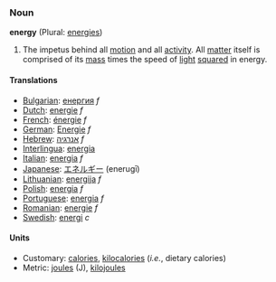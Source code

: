 ===Noun===
'''energy''' (Plural: [[energies]])

#The impetus behind all [[motion]] and all [[activity]].  All [[matter]] itself is comprised of its [[mass]] times the speed of [[light]] [[squared]] in energy.

==== Translations ====
*[[Bulgarian]]: [[енергия]] ''f''
*[[Dutch]]: [[energie]] ''f''
*[[French]]: [[énergie]] ''f''
*[[German]]: [[Energie]] ''f''
*[[Hebrew]]: [[אנרגיה]] ''f''
*[[Interlingua]]: [[energia]]
*[[Italian]]:  [[energia]] ''f'' 
*[[Japanese]]: [[エネルギー]] (enerugī)
*[[Lithuanian]]: [[energija]] ''f''
*[[Polish]]: [[energia]] ''f''
*[[Portuguese]]: [[energia]] ''f''
*[[Romanian]]: [[energie]] ''f''
*[[Swedish]]: [[energi]] ''c''

====Units====

*Customary: [[calorie]]s, [[kilocalorie]]s (''i.e.'', dietary calories)
*Metric: [[joule]]s (J), [[kilojoule]]s